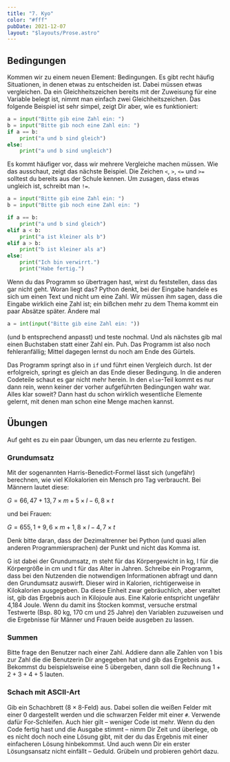 ```yaml
---
title: "7. Kyo"
color: "#fff"
pubDate: 2021-12-07
layout: "$layouts/Prose.astro"
---
```


## Bedingungen

Kommen wir zu einem neuen Element: Bedingungen. Es gibt recht häufig Situationen, in denen etwas zu entscheiden ist.
Dabei müssen etwas vergleichen. Da ein Gleichheitszeichen bereits mit der Zuweisung für eine Variable belegt ist, nimmt
man einfach zwei Gleichheitszeichen. Das folgende Beispiel ist sehr simpel, zeigt Dir aber, wie es funktioniert:

```python:equality-check.py
a = input("Bitte gib eine Zahl ein: ")
b = input("Bitte gib noch eine Zahl ein: ")
if a == b:
    print("a und b sind gleich")
else:
    print("a und b sind ungleich")
```

Es kommt häufiger vor, dass wir mehrere Vergleiche machen müssen. Wie das ausschaut, zeigt das nächste Beispiel. Die
Zeichen `<`, `>`, `<=` und `>=` solltest du bereits aus der Schule kennen. Um zusagen, dass etwas ungleich ist, schreibt
man `!=`.

```python:number-comparison.py
a = input("Bitte gib eine Zahl ein: ")
b = input("Bitte gib noch eine Zahl ein: ")

if a == b:
    print("a und b sind gleich")
elif a < b:
    print("a ist kleiner als b")
elif a > b:
    print("b ist kleiner als a")
else:
    print("Ich bin verwirrt.")
    print("Habe fertig.")
```

Wenn du das Programm so übertragen hast, wirst du feststellen, dass das gar nicht geht. Woran liegt das? Python denkt,
bei der Eingabe handele es sich um einen Text und nicht um eine Zahl. Wir müssen ihm sagen, dass die Eingabe wirklich
eine Zahl ist; ein bißchen mehr zu dem Thema kommt ein paar Absätze später. Ändere mal

```python
a = int(input("Bitte gib eine Zahl ein: "))
```

(und b entsprechend anpasst) und teste nochmal. Und als nächstes gib mal einen Buchstaben statt einer Zahl ein. Puh. Das
Programm ist also noch fehleranfällig; Mittel dagegen lernst du noch am Ende des Gürtels.

Das Programm springt also in `if` und führt einen Vergleich durch. Ist der erfolgreich, springt es gleich an das Ende
dieser Bedingung. In die anderen Codeteile schaut es gar nicht mehr herein. In den `else`-Teil kommt es nur dann rein,
wenn keiner der vorher aufgeführten Bedingungen wahr war. Alles klar soweit? Dann hast du schon wirklich wesentliche
Elemente gelernt, mit denen man schon eine Menge machen kannst.

## Übungen

Auf geht es zu ein paar Übungen, um das neu erlernte zu festigen.

### Grundumsatz

Mit der sogenannten Harris-Benedict-Formel lässt sich (ungefähr) berechnen, wie viel Kilokalorien ein Mensch pro Tag
verbraucht. Bei Männern lautet diese:

$G = 66,47 + 13,7 \times m + 5 \times l - 6,8 \times t$

und bei Frauen:

$G = 655,1 + 9,6 \times m + 1,8 \times l - 4,7 \times t$

Denk bitte daran, dass der Dezimaltrenner bei Python (und quasi allen anderen Programmiersprachen) der Punkt und nicht
das Komma ist.

G ist dabei der Grundumsatz, m steht für das Körpergewicht in kg, l für die Körpergröße in cm und t für das Alter in
Jahren. Schreibe ein Programm, dass bei den Nutzenden die notwendigen Informationen abfragt und dann den Grundumsatz
auswirft. Dieser wird in Kalorien, richtigerweise in Kilokalorien ausgegeben. Da diese Einheit zwar gebräuchlich, aber
veraltet ist, gib das Ergebnis auch in Kilojoule aus. Eine Kalorie entspricht ungefähr 4,184 Joule. Wenn du damit ins
Stocken kommst, versuche erstmal Testwerte (Bsp. 80 kg, 170 cm und 25 Jahre) den Variablen zuzuweisen und die Ergebnisse
für Männer und Frauen beide ausgeben zu lassen.

### Summen

Bitte frage den Benutzer nach einer Zahl. Addiere dann alle Zahlen von 1 bis zur Zahl die die Benutzerin Dir angegeben
hat und gib das Ergebnis aus. Bekommst du beispielsweise eine 5 übergeben, dann soll die Rechnung $1+2+3+4+5$ lauten.

### Schach mit ASCII-Art

Gib ein Schachbrett ($8\times8$-Feld) aus. Dabei sollen die weißen Felder mit einer 0 dargestellt werden und die
schwarzen Felder mit einer `#`. Verwende dafür For-Schleifen. Auch hier gilt – weniger Code ist mehr. Wenn du den Code
fertig hast und die Ausgabe stimmt – nimm Dir Zeit und überlege, ob es nicht doch noch eine Lösung gibt, mit der du das
Ergebnis mit einer einfacheren Lösung hinbekommst. Und auch wenn Dir ein erster Lösungsansatz nicht einfällt – Geduld.
Grübeln und probieren gehört dazu.
